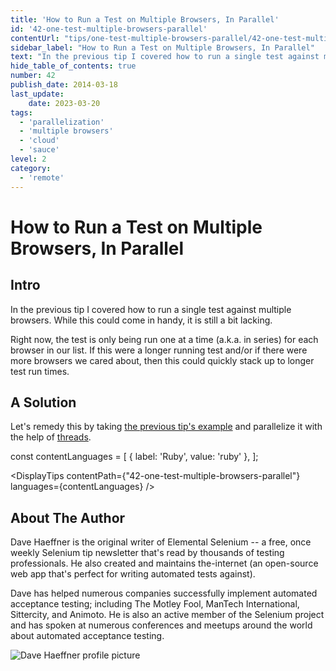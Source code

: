 ```yaml
---
title: 'How to Run a Test on Multiple Browsers, In Parallel'
id: '42-one-test-multiple-browsers-parallel'
contentUrl: "tips/one-test-multiple-browsers-parallel/42-one-test-multiple-browsers-parallel"
sidebar_label: "How to Run a Test on Multiple Browsers, In Parallel"
text: "In the previous tip I covered how to run a single test against multiple browsers. While this could come in handy, it is still a bit lacking."
hide_table_of_contents: true
number: 42
publish_date: 2014-03-18
last_update:
    date: 2023-03-20
tags:
  - 'parallelization'
  - 'multiple browsers'
  - 'cloud'
  - 'sauce'
level: 2
category:
  - 'remote'
---
```


# How to Run a Test on Multiple Browsers, In Parallel

## Intro

In the previous tip I covered how to run a single test against multiple browsers. While this could come in handy,
it is still a bit lacking.

Right now, the test is only being run one at a time (a.k.a. in series) for each browser in our list. If this were
a longer running test and/or if there were more browsers we cared about, then this could quickly stack up to longer
test run times.

## A Solution

Let's remedy this by taking [the previous tip's example](https://elementalselenium.com/docs/one-test-multiple-browsers/41-one-test-multiple-browsers)
and parallelize it with the help of [threads](http://www.tutorialspoint.com/ruby/ruby_multithreading.htm).



const contentLanguages = [
    { label: 'Ruby', value: 'ruby' },
];

<DisplayTips contentPath={"42-one-test-multiple-browsers-parallel"} languages={contentLanguages} />


## About The Author

Dave Haeffner is the original writer of Elemental Selenium -- a free, once weekly Selenium tip newsletter that's read
by thousands of testing professionals. He also created and maintains the-internet (an open-source web app that's
perfect for writing automated tests against).

Dave has helped numerous companies successfully implement automated acceptance testing; including The Motley Fool,
ManTech International, Sittercity, and Animoto. He is also an active member of the Selenium project and has spoken
at numerous conferences and meetups around the world about automated acceptance testing.

![Dave Haeffner profile picture](/img/authors/dave-haeffner.jpeg#author-img 'a title')


